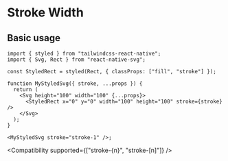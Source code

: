 
# Stroke Width

## Basic usage

<RNSVG />

```tsx
import { styled } from "tailwindcss-react-native";
import { Svg, Rect } from "react-native-svg";

const StyledRect = styled(Rect, { classProps: ["fill", "stroke"] });

function MyStyledSvg({ stroke, ...props }) {
  return (
    <Svg height="100" width="100" {...props}>
      <StyledRect x="0" y="0" width="100" height="100" stroke={stroke} />
    </Svg>
  );
}

<MyStyledSvg stroke="stroke-1" />;
```

<Compatibility supported={["stroke-{n}", "stroke-[n]"]} />
